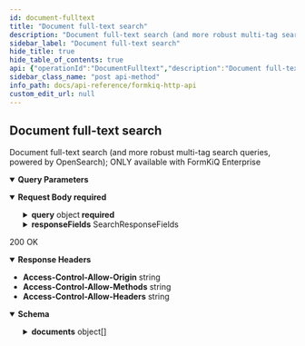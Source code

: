 ```yaml
---
id: document-fulltext
title: "Document full-text search"
description: "Document full-text search (and more robust multi-tag search queries, powered by OpenSearch); ONLY available with FormKiQ Enterprise"
sidebar_label: "Document full-text search"
hide_title: true
hide_table_of_contents: true
api: {"operationId":"DocumentFulltext","description":"Document full-text search (and more robust multi-tag search queries, powered by OpenSearch); ONLY available with FormKiQ Enterprise","tags":["Enhanced Fulltext Document Search"],"parameters":[{"name":"siteId","in":"query","description":"Site Identifier","required":false,"schema":{"type":"string"}},{"name":"limit","in":"query","description":"Limit Results","required":false,"schema":{"type":"string","default":"10"}}],"requestBody":{"required":true,"content":{"application/json":{"schema":{"required":["query"],"type":"object","description":"Document full text search","properties":{"query":{"type":"object","description":"Document full text search criteria","properties":{"page":{"type":"integer","description":"Result page to return (starting at 1)"},"text":{"type":"string","description":"Full text search"},"tags":{"type":"array","description":"List of search tags","items":{"required":["key"],"type":"object","properties":{"eq":{"type":"string","description":"Searches for strings that eq"},"eqOr":{"type":"array","description":"Searches for ANY strings that eq","items":{"type":"string"}},"key":{"type":"string","description":"Tag key to search"}},"title":"DocumentFulltextTag"}}},"title":"DocumentFulltextSearch"},"responseFields":{"properties":{"tags":{"type":"array","items":{"type":"string"}}},"title":"SearchResponseFields"}},"title":"DocumentFulltextRequest"}}}},"responses":{"200":{"description":"200 OK","headers":{"Access-Control-Allow-Origin":{"schema":{"type":"string"}},"Access-Control-Allow-Methods":{"schema":{"type":"string"}},"Access-Control-Allow-Headers":{"schema":{"type":"string"}}},"content":{"application/json":{"schema":{"type":"object","properties":{"documents":{"type":"array","description":"List of search result documents","items":{"type":"object","properties":{"siteId":{"type":"string","description":"Site Identifier"},"path":{"type":"string","description":"Path or Name of document"},"insertedDate":{"type":"string","description":"Inserted Timestamp"},"documentId":{"type":"string","description":"Document Identifier"},"contentLength":{"type":"integer","description":"Document size"},"createdBy":{"type":"string","description":"User who added document"},"tags":{"type":"object"}},"title":"FulltextSearchItem"}}},"title":"DocumentFulltextResponse"}}}}},"security":[{"ApiAuthorization":[]}],"x-amazon-apigateway-integration":{"uri":{"Fn::Sub":"arn:aws:apigateway:${AWS::Region}:lambda:path/2015-03-31/functions/${DocumentsApiRequests.Arn}/invocations"},"responses":{"default":{"statusCode":"200","responseParameters":{"method.response.header.Access-Control-Allow-Methods":"'*'","method.response.header.Access-Control-Allow-Headers":"'Content-Type,X-Amz-Date,Authorization,X-Api-Key'","method.response.header.Access-Control-Allow-Origin":"'*'"}}},"passthroughBehavior":"when_no_templates","httpMethod":"POST","type":"aws_proxy","payloadFormatVersion":"1.0"},"extensions":[{"key":"x-amazon-apigateway-integration","value":{"uri":{"Fn::Sub":"arn:aws:apigateway:${AWS::Region}:lambda:path/2015-03-31/functions/${DocumentsApiRequests.Arn}/invocations"},"responses":{"default":{"statusCode":"200","responseParameters":{"method.response.header.Access-Control-Allow-Methods":"'*'","method.response.header.Access-Control-Allow-Headers":"'Content-Type,X-Amz-Date,Authorization,X-Api-Key'","method.response.header.Access-Control-Allow-Origin":"'*'"}}},"passthroughBehavior":"when_no_templates","httpMethod":"POST","type":"aws_proxy","payloadFormatVersion":"1.0"}}],"method":"post","path":"/searchFulltext","servers":[{"url":"http://localhost","description":"Local development server"}],"securitySchemes":{"ApiAuthorization":{"type":"oauth2","flows":{},"x-amazon-apigateway-authorizer":{"type":"jwt","jwtConfiguration":{"issuer":{"Fn::Sub":"https://cognito-idp.${AWS::Region}.amazonaws.com/${CognitoUserPool}"},"audience":[{"Fn::Sub":"${CognitoUserPoolClient}"}]},"identitySource":"$request.header.Authorization"}}},"jsonRequestBodyExample":{"query":{"page":0,"text":"string","tags":[{"eq":"string","eqOr":["string"],"key":"string"}]},"responseFields":{"tags":["string"]}},"info":{"title":"FormKiQ HTTP API","contact":{"name":"FormKiQ","url":"https://formkiq.com","email":"support@formkiq.com"},"x-logo":{"url":"https://docs.formkiq.com/docs/latest/_images/formkiq-logo.png","backgroundColor":"#FFFFFF","altText":"FormKiQ Logo"},"license":{"name":"Apache 2.0","url":"https://www.apache.org/licenses/LICENSE-2.0.html"},"description":"Formkiq API: Document Management Platform API using OAuth(JWT) Authentication\n\nYou can find out more about FormKiQ at [https://formkiq.com](http://formkiq.com).\n\n## Introduction\n\nFormKiQ is an API-first (head-less), battle-tested document management API. The FormKiQ API provides all the API endpoints to build your Perfect Document Management Platform.\n\nFormKiQ API was built on top of [OpenAPI specification](https://www.openapis.org), so it is easy to use the API spec file with any application that supports the OpenAPI specification.\n\nOpen API OAuth Specification - https://raw.githubusercontent.com/formkiq/formkiq-core/master/docs/openapi/openapi-jwt.yaml\n\nOpen API IAM Specification - https://raw.githubusercontent.com/formkiq/formkiq-core/master/docs/openapi/openapi-iam.yaml\n\n## Authentication\nFormKiQ offers three forms of authentication:\n  - OAuth(JWT)\n  - AWS IAM\n  - API Key","version":"1.12.0"},"postman":{"name":"Document full-text search","description":{"content":"Document full-text search (and more robust multi-tag search queries, powered by OpenSearch); ONLY available with FormKiQ Enterprise","type":"text/plain"},"url":{"path":["searchFulltext"],"host":["{{baseUrl}}"],"query":[{"disabled":false,"description":{"content":"Site Identifier","type":"text/plain"},"key":"siteId","value":""},{"disabled":false,"description":{"content":"Limit Results","type":"text/plain"},"key":"limit","value":""}],"variable":[]},"header":[{"key":"Content-Type","value":"application/json"},{"key":"Accept","value":"application/json"}],"method":"POST","body":{"mode":"raw","raw":"\"\"","options":{"raw":{"language":"json"}}},"auth":{"type":"oauth2","oauth2":[]}}}
sidebar_class_name: "post api-method"
info_path: docs/api-reference/formkiq-http-api
custom_edit_url: null
---
```



## Document full-text search



Document full-text search (and more robust multi-tag search queries, powered by OpenSearch); ONLY available with FormKiQ Enterprise

<details style={{"marginBottom":"1rem"}} data-collapsed={false} open={true}><summary style={{}}><strong>Query Parameters</strong></summary><div><ul><ParamsItem className={"paramsItem"} param={{"name":"siteId","in":"query","description":"Site Identifier","required":false,"schema":{"type":"string"}}}></ParamsItem><ParamsItem className={"paramsItem"} param={{"name":"limit","in":"query","description":"Limit Results","required":false,"schema":{"type":"string","default":"10"}}}></ParamsItem></ul></div></details><MimeTabs><TabItem label={"application/json"} value={"application/json-schema"}><details style={{}} data-collapsed={false} open={true}><summary style={{"textAlign":"left"}}><strong>Request Body</strong><strong style={{"fontSize":"var(--ifm-code-font-size)","color":"var(--openapi-required)"}}> required</strong></summary><div style={{"textAlign":"left","marginLeft":"1rem"}}></div><ul style={{"marginLeft":"1rem"}}><SchemaItem collapsible={true} className={"schemaItem"}><details style={{}}><summary style={{}}><strong>query</strong><span style={{"opacity":"0.6"}}> object</span><strong style={{"fontSize":"var(--ifm-code-font-size)","color":"var(--openapi-required)"}}> required</strong></summary><div style={{"marginLeft":"1rem"}}><div style={{"marginTop":".5rem","marginBottom":".5rem"}}>

Document full text search criteria

</div><SchemaItem collapsible={false} name={"page"} required={false} schemaName={"integer"} qualifierMessage={undefined} schema={{"type":"integer","description":"Result page to return (starting at 1)"}}></SchemaItem><SchemaItem collapsible={false} name={"text"} required={false} schemaName={"string"} qualifierMessage={undefined} schema={{"type":"string","description":"Full text search"}}></SchemaItem><SchemaItem collapsible={true} className={"schemaItem"}><details style={{}}><summary style={{}}><strong>tags</strong><span style={{"opacity":"0.6"}}> object[]</span></summary><div style={{"marginLeft":"1rem"}}><div style={{"marginTop":".5rem","marginBottom":".5rem"}}>

List of search tags

</div><li><div style={{"fontSize":"var(--ifm-code-font-size)","opacity":"0.6","marginLeft":"-.5rem","paddingBottom":".5rem"}}>Array [</div></li><SchemaItem collapsible={false} name={"eq"} required={false} schemaName={"string"} qualifierMessage={undefined} schema={{"type":"string","description":"Searches for strings that eq"}}></SchemaItem><SchemaItem collapsible={false} name={"eqOr"} required={false} schemaName={"string[]"} qualifierMessage={undefined} schema={{"type":"array","description":"Searches for ANY strings that eq","items":{"type":"string"}}}></SchemaItem><SchemaItem collapsible={false} name={"key"} required={true} schemaName={"string"} qualifierMessage={undefined} schema={{"type":"string","description":"Tag key to search"}}></SchemaItem><li><div style={{"fontSize":"var(--ifm-code-font-size)","opacity":"0.6","marginLeft":"-.5rem"}}>]</div></li></div></details></SchemaItem></div></details></SchemaItem><SchemaItem collapsible={true} className={"schemaItem"}><details style={{}}><summary style={{}}><strong>responseFields</strong><span style={{"opacity":"0.6"}}> SearchResponseFields</span></summary><div style={{"marginLeft":"1rem"}}><SchemaItem collapsible={false} name={"tags"} required={false} schemaName={"string[]"} qualifierMessage={undefined} schema={{"type":"array","items":{"type":"string"}}}></SchemaItem></div></details></SchemaItem></ul></details></TabItem></MimeTabs><div><ApiTabs><TabItem label={"200"} value={"200"}><div>

200 OK

</div><details style={{"textAlign":"left","marginBottom":"1rem"}} data-collaposed={true} open={false}><summary style={{}}><strong>Response Headers</strong></summary><ul style={{"marginLeft":"1rem"}}><li className={"schemaItem"}><summary style={{}}><strong>Access-Control-Allow-Origin</strong><span style={{"opacity":"0.6"}}> string</span></summary><div></div></li><li className={"schemaItem"}><summary style={{}}><strong>Access-Control-Allow-Methods</strong><span style={{"opacity":"0.6"}}> string</span></summary><div></div></li><li className={"schemaItem"}><summary style={{}}><strong>Access-Control-Allow-Headers</strong><span style={{"opacity":"0.6"}}> string</span></summary><div></div></li></ul></details><div><MimeTabs schemaType={"response"}><TabItem label={"application/json"} value={"application/json"}><SchemaTabs><TabItem label={"Schema"} value={"Schema"}><details style={{}} data-collapsed={false} open={true}><summary style={{"textAlign":"left"}}><strong>Schema</strong></summary><div style={{"textAlign":"left","marginLeft":"1rem"}}></div><ul style={{"marginLeft":"1rem"}}><SchemaItem collapsible={true} className={"schemaItem"}><details style={{}}><summary style={{}}><strong>documents</strong><span style={{"opacity":"0.6"}}> object[]</span></summary><div style={{"marginLeft":"1rem"}}><div style={{"marginTop":".5rem","marginBottom":".5rem"}}>

List of search result documents

</div><li><div style={{"fontSize":"var(--ifm-code-font-size)","opacity":"0.6","marginLeft":"-.5rem","paddingBottom":".5rem"}}>Array [</div></li><SchemaItem collapsible={false} name={"siteId"} required={false} schemaName={"string"} qualifierMessage={undefined} schema={{"type":"string","description":"Site Identifier"}}></SchemaItem><SchemaItem collapsible={false} name={"path"} required={false} schemaName={"string"} qualifierMessage={undefined} schema={{"type":"string","description":"Path or Name of document"}}></SchemaItem><SchemaItem collapsible={false} name={"insertedDate"} required={false} schemaName={"string"} qualifierMessage={undefined} schema={{"type":"string","description":"Inserted Timestamp"}}></SchemaItem><SchemaItem collapsible={false} name={"documentId"} required={false} schemaName={"string"} qualifierMessage={undefined} schema={{"type":"string","description":"Document Identifier"}}></SchemaItem><SchemaItem collapsible={false} name={"contentLength"} required={false} schemaName={"integer"} qualifierMessage={undefined} schema={{"type":"integer","description":"Document size"}}></SchemaItem><SchemaItem collapsible={false} name={"createdBy"} required={false} schemaName={"string"} qualifierMessage={undefined} schema={{"type":"string","description":"User who added document"}}></SchemaItem><SchemaItem collapsible={false} name={"tags"} required={false} schemaName={"object"} qualifierMessage={undefined} schema={{"type":"object"}}></SchemaItem><li><div style={{"fontSize":"var(--ifm-code-font-size)","opacity":"0.6","marginLeft":"-.5rem"}}>]</div></li></div></details></SchemaItem></ul></details></TabItem><TabItem label={"Example (from schema)"} value={"Example (from schema)"}><ResponseSamples responseExample={"{\n  \"documents\": [\n    {\n      \"siteId\": \"string\",\n      \"path\": \"string\",\n      \"insertedDate\": \"string\",\n      \"documentId\": \"string\",\n      \"contentLength\": 0,\n      \"createdBy\": \"string\",\n      \"tags\": {}\n    }\n  ]\n}"} language={"json"}></ResponseSamples></TabItem></SchemaTabs></TabItem></MimeTabs></div></TabItem></ApiTabs></div>
      